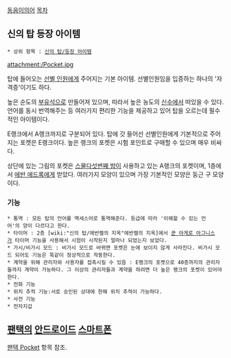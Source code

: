 [[동음이의어]]
[[목차]]
== 신의 탑 등장 아이템 ==
 * 상위 항목 : [[신의 탑/등장 아이템]]

attachment:/Pocket.jpg

탑에 들어오는 [[선별 인원]]에게 주어지는 기본 아이템. 선별인원임을 입증하는 하나의 '자격증'이기도 하다.

높은 순도의 [[부유석]]으로 만들어져 있으며, 따라서 높은 농도의 [[신수]]에서 떠있을 수 있다. 언어를 동시 번역해주는 등 여러가지 편리한 기능을 제공하고 있어 탑을 오르는데 필수적인 아이템이다.

E랭크에서 A랭크까지로 구분되어 있다. 탑에 갓 들어선 선별인원에게 기본적으로 주어지는 포켓은 E랭크이다. 높은 랭크의 포켓은 시험 포인트로 구매할 수 있으며 매우 비싸다.

상단에 있는 그림의 포켓은 [[스물다섯번째 밤]]이 사용하고 있는 A랭크의 포켓이며, 1층에서 [[에반 에드록]]에게 받았다. 여러가지 모양이 있으며 가장 기본적인 모양은 둥근 구 모양이다.

=== 기능 ===
 * 통역 : 모든 탑의 언어를 맥세스어로 통역해준다. 등급에 따라 '이해할 수 있는 언어'의 양이 다르다고 한다.
 * 타이머 : 2층 [wiki:"신의 탑/에반켈의 지옥"에반켈의 지옥]에서 [[쿤 아게로 아그니스]]가 타이머 기능을 사용해서 시험이 시작된지 얼마나 되었는지 보았다.
 * 가시/비가시 모드 : 비가시 모드로 바뀌면 포켓은 눈에 보이지 않게 사라진다. 비가시 모드 되어도 기능은 똑같이 정상적으로 작동한다.
 * 계약을 위해 관리자와 사용자를 접촉시킬 수 있음 : E랭크의 포켓으로 40층까지의 관리자들까지 계약이 가능하다. 그 이상의 관리자들과 계약을 하려면 더 높은 랭크의 포켓이 있어야한다.
 * 전화 기능
 * 위치 추적 기능:서로 승인된 상대에 한해 위치 추적이 가능하다.
 * 사전 기능
 * 전자지갑

== [[팬택]]의 [[안드로이드]] [[스마트폰]] ==
[[팬택/AT&T|팬택 Pocket]] 항목 참조.

